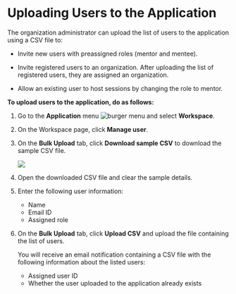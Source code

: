 
# Uploading Users to the Application

The organization administrator can upload the list of users to the application using a CSV file to:

* Invite new users with preassigned roles (mentor and mentee).

* Invite registered users to an organization. After uploading the list of registered users, they are assigned an organization.

* Allow an existing user to host sessions by changing the role to mentor.

**To upload users to the application, do as follows:**

1. Go to the <b>Application</b> menu ![burger menu](media/burgermenu-icon.png) and select **Workspace**.

2. On the Workspace page, click **Manage user**.

3. On the **Bulk Upload** tab, click **Download sample CSV** to download the sample CSV file.

    ![](media/orgadmin-bulkupload.png)

4. Open the downloaded CSV file and clear the sample details.

5. Enter the following user information:

    * Name
    * Email ID
    * Assigned role
 
6. On the **Bulk Upload** tab, click **Upload CSV** and upload the file containing the list of users.

    <Admonition type="tip">
    <p>You will receive an email notification containing a CSV file with the following information about the listed users:</p>
    <ul>
    <li>Assigned user ID</li>
    <li>Whether the user uploaded to the application already exists</li>
    </ul>
    </Admonition>